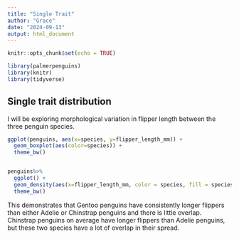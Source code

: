 ```yaml
---
title: "Single Trait"
author: "Grace"
date: "2024-09-13"
output: html_document
---
```


```r
knitr::opts_chunk$set(echo = TRUE)
```

``` r
library(palmerpenguins)
library(knitr)
library(tidyverse)
```

## Single trait distribution  
I will be exploring morphological variation in flipper length between the three penguin species.  

```r
ggplot(penguins, aes(x=species, y=flipper_length_mm)) +
  geom_boxplot(aes(color=species)) +
  theme_bw()


penguins%>%
  ggplot() +
  geom_density(aes(x=flipper_length_mm, color = species, fill = species), alpha = 0.5) +
  theme_bw()
```


This demonstrates that Gentoo penguins have consistently longer flippers than either Adelie or Chinstrap penguins and there is little overlap. Chinstrap penguins on average have longer flippers than Adelie penguins, but these two species have a lot of overlap in their spread.